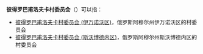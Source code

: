 '''彼得罗巴甫洛夫卡村委员会'''（{{lang-ru|Петропавловский сельсовет}}）可以指：
* [[彼得罗巴甫洛夫卡村委员会_(伊万诺沃区)|彼得罗巴甫洛夫卡村委员会 (伊万诺沃区)]]，俄罗斯阿穆尔州伊万诺沃区的村委员会
* [[彼得罗巴甫洛夫卡村委员会_(斯沃博德内区)|彼得罗巴甫洛夫卡村委员会 (斯沃博德内区)]]，俄罗斯阿穆尔州斯沃博德内区的村委员会

{{disambig|cat=俄语译名消歧义}}